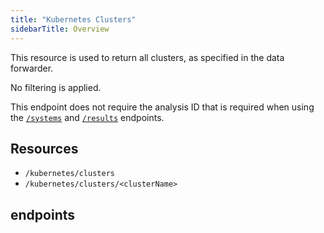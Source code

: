 ```yaml
---
title: "Kubernetes Clusters"
sidebarTitle: Overview
---
```


This resource is used to return all clusters, as specified in the data forwarder.

No filtering is applied.

This endpoint does not require the analysis ID that is required when using the [`/systems`](./Analysis_Kubernetes_Systems) and [`/results`](./Analysis_Kubernetes_Results) endpoints.

## Resources

* `/kubernetes/clusters`
* `/kubernetes/clusters/<clusterName>`

## endpoints

<CardGroup cols={2}>
    <Card title="List Kubernetes Clusters" href="/docs-api/WebHelp_Densify_API_Cloud/Content/API_Guide/Kubernetes_Clusters/listKubernetesClusters" arrow/>
</CardGroup>

<CardGroup cols={2}>
    <Card title="Get Kubernetes Cluster Details" href="/docs-api/WebHelp_Densify_API_Cloud/Content/API_Guide/Kubernetes_Clusters/getKubernetesClusterDetails" arrow/>
</CardGroup>